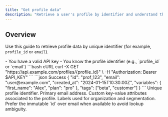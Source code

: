 ```yaml
---
title: "Get profile data"
description: "Retrieve a user's profile by identifier and understand the returned fields."
---
```


## Overview

Use this guide to retrieve profile data by unique identifier (for example, `profile_id` or `email`).

<Steps>
<Step title="Prerequisites">
  - You have a valid API key
  - You know the profile identifier (e.g., `profile_id` or `email`)
</Step>

<Step title="Make the request">
  <RequestExample>
  ```bash cURL
  curl -X GET "https://api.example.com/profiles/{profile_id}" \
    -H "Authorization: Bearer $API_KEY"
  ```
  </RequestExample>

  <ResponseExample>
  ```json Success
  {
    "id": "prof_123",
    "email": "user@example.com",
    "created_at": "2024-01-15T10:30:00Z",
    "variables": {
      "first_name": "Alex",
      "plan": "pro"
    },
    "tags": ["beta", "customer"]
  }
  ```
  </ResponseExample>
</Step>

<Step title="Understand the response">
  <ResponseField name="id" type="string" required>
  Unique profile identifier.
  </ResponseField>
  <ResponseField name="email" type="string">
  Primary email address.
  </ResponseField>
  <ResponseField name="variables" type="object">
  Custom key-value attributes associated to the profile.
  </ResponseField>
  <ResponseField name="tags" type="array">
  Labels used for organization and segmentation.
  </ResponseField>
</Step>
</Steps>

<Tip>
Prefer the immutable `id` over email when available to avoid lookup ambiguity.
</Tip>


